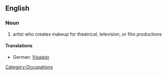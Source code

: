 ==English==

===Noun===
{{en-noun}}

# artist who creates makeup for theatrical, television, or film productions

====Translations====
{{trans-top|artist who creates makeup for theatrical, television, or film productions}}
*German: [[Visagist]] {{m}}
{{trans-mid}}
{{trans-bottom}}

[[Category:Occupations]]